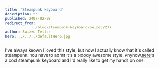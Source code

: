 ```yaml
---
title: 'Steampunk keyboard'
description: ""
published: 2007-02-28
redirect_from: 
            - /blog/steampunk-keyboard/swizec/277
author: Swizec Teller
hero: ../../../defaultHero.jpg
---
```

I've always known I loved this style, but now I actually know that it's called steampunk. You have to admit it's a bloody awesome style. Anyhow,[here](http://steampunkworkshop.com/keyboard.shtml)'s a cool steampunk keyboard and I'd really like to get my hands on one.